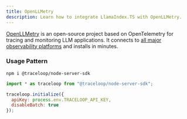 ```yaml
---
title: OpenLLMetry
description: Learn how to integrate LlamaIndex.TS with OpenLLMetry.
---
```


[OpenLLMetry](https://github.com/traceloop/openllmetry-js) is an open-source project based on OpenTelemetry for tracing and monitoring
LLM applications. It connects to [all major observability platforms](https://www.traceloop.com/docs/openllmetry/integrations/introduction) and installs in minutes.

### Usage Pattern

```package-install
npm i @traceloop/node-server-sdk
```

```javascript
import * as traceloop from "@traceloop/node-server-sdk";

traceloop.initialize({
  apiKey: process.env.TRACELOOP_API_KEY,
  disableBatch: true
});
```